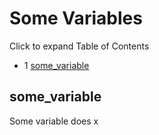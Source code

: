 
# Some Variables 

 

Click to expand Table of Contents

* 1 [some\_variable](#some_variable)

## some_variable

Some variable does x


